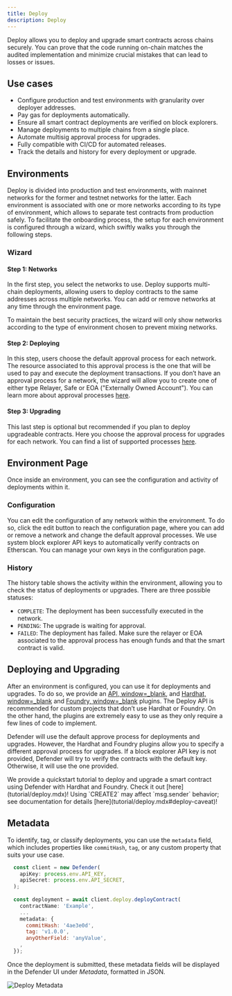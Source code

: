```yaml
---
title: Deploy
description: Deploy
---
```


Deploy allows you to deploy and upgrade smart contracts across chains securely. You can prove that the code running on-chain matches the audited implementation and minimize crucial mistakes that can lead to losses or issues.

## Use cases

* Configure production and test environments with granularity over deployer addresses.
* Pay gas for deployments automatically.
* Ensure all smart contract deployments are verified on block explorers.
* Manage deployments to multiple chains from a single place.
* Automate multisig approval process for upgrades.
* Fully compatible with CI/CD for automated releases.
* Track the details and history for every deployment or upgrade.

## Environments

Deploy is divided into production and test environments, with mainnet networks for the former and testnet networks for the latter. Each environment is associated with one or more networks according to its type of environment, which allows to separate test contracts from production safely. To facilitate the onboarding process, the setup for each environment is configured through a wizard, which swiftly walks you through the following steps.

### Wizard

#### Step 1: Networks

In the first step, you select the networks to use. Deploy supports multi-chain deployments, allowing users to deploy contracts to the same addresses across multiple networks. You can add or remove networks at any time through the environment page.

<Callout>
To maintain the best security practices, the wizard will only show networks according to the type of environment chosen to prevent mixing networks.
</Callout>

#### Step 2: Deploying

In this step, users choose the default approval process for each network. The resource associated to this approval process is the one that will be used to pay and execute the deployment transactions. If you don’t have an approval process for a network, the wizard will allow you to create one of either type Relayer, Safe or EOA ("Externally Owned Account"). You can learn more about approval processes [here](settings.mdx#approval-processes).

#### Step 3: Upgrading

This last step is optional but recommended if you plan to deploy upgradeable contracts. Here you choose the approval process for upgrades for each network. You can find a list of supported processes [here](settings.mdx#approval-processes).

## Environment Page

Once inside an environment, you can see the configuration and activity of deployments within it.

### Configuration

You can edit the configuration of any network within the environment. To do so, click the edit button to reach the configuration page, where you can add or remove a network and change the default approval processes. We use system block explorer API keys to automatically verify contracts on Etherscan. You can manage your own keys in the configuration page.

### History

The history table shows the activity within the environment, allowing you to check the status of deployments or upgrades. There are three possible statuses:

* `COMPLETE`: The deployment has been successfully executed in the network.
* `PENDING`: The upgrade is waiting for approval.
* `FAILED`: The deployment has failed. Make sure the relayer or EOA associated to the approval process has enough funds and that the smart contract is valid.

## Deploying and Upgrading

After an environment is configured, you can use it for deployments and upgrades. To do so, we provide an [API, window=_blank](https://www.npmjs.com/package/@openzeppelin/defender-sdk-deploy-client), and [Hardhat, window=_blank](https://www.npmjs.com/package/@openzeppelin/hardhat-upgrades) and [Foundry, window=_blank](https://github.com/OpenZeppelin/openzeppelin-foundry-upgrades) plugins. The Deploy API is recommended for custom projects that don’t use Hardhat or Foundry. On the other hand, the plugins are extremely easy to use as they only require a few lines of code to implement.

Defender will use the default approve process for deployments and upgrades. However, the Hardhat and Foundry plugins allow you to specify a different approval process for upgrades. If a block explorer API key is not provided, Defender will try to verify the contracts with the default key. Otherwise, it will use the one provided. 

<Callout>
We provide a quickstart tutorial to deploy and upgrade a smart contract using Defender with Hardhat and Foundry. Check it out [here](tutorial/deploy.mdx)!
</Callout>

<Callout type='warn'>
Using `CREATE2` may affect `msg.sender` behavior; see documentation for details [here](tutorial/deploy.mdx#deploy-caveat)!
</Callout>

## Metadata

To identify, tag, or classify deployments, you can use the `metadata` field, which includes properties like `commitHash`, `tag`, or any custom property that suits your use case.

```js
  const client = new Defender(
    apiKey: process.env.API_KEY,
    apiSecret: process.env.API_SECRET,
  );
  
  const deployment = await client.deploy.deployContract(
    contractName: 'Example',
    ...
    metadata: {
      commitHash: '4ae3e0d',
      tag: 'v1.0.0',
      anyOtherField: 'anyValue',
    ,
  });
```

Once the deployment is submitted, these metadata fields will be displayed in the Defender UI under _Metadata_, formatted in JSON.

![Deploy Metadata](/defender/deploy-metadata-1.0.png)
